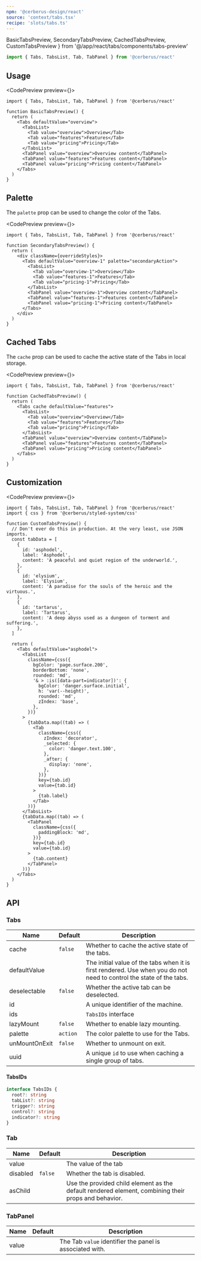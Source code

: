```yaml
---
npm: '@cerberus-design/react'
source: 'context/tabs.tsx'
recipe: 'slots/tabs.ts'
---
```


  BasicTabsPreview,
  SecondaryTabsPreview,
  CachedTabsPreview,
  CustomTabsPreview
} from '@/app/react/tabs/components/tabs-preview'

```ts
import { Tabs, TabsList, Tab, TabPanel } from '@cerberus/react'
```

## Usage

<CodePreview preview={<BasicTabsPreview />}>
```tsx title="tabs.tsx"
import { Tabs, TabsList, Tab, TabPanel } from '@cerberus/react'

function BasicTabsPreview() {
  return (
    <Tabs defaultValue="overview">
      <TabsList>
        <Tab value="overview">Overview</Tab>
        <Tab value="features">Features</Tab>
        <Tab value="pricing">Pricing</Tab>
      </TabsList>
      <TabPanel value="overview">Overview content</TabPanel>
      <TabPanel value="features">Features content</TabPanel>
      <TabPanel value="pricing">Pricing content</TabPanel>
    </Tabs>
  )
}
```
</CodePreview>

## Palette

The `palette` prop can be used to change the color of the Tabs.

<CodePreview preview={<SecondaryTabsPreview />}>
```tsx title="tabs.tsx" {6}
import { Tabs, TabsList, Tab, TabPanel } from '@cerberus/react'

function SecondaryTabsPreview() {
  return (
    <div className={overrideStyles}>
      <Tabs defaultValue="overview-1" palette="secondaryAction">
        <TabsList>
          <Tab value="overview-1">Overview</Tab>
          <Tab value="features-1">Features</Tab>
          <Tab value="pricing-1">Pricing</Tab>
        </TabsList>
        <TabPanel value="overview-1">Overview content</TabPanel>
        <TabPanel value="features-1">Features content</TabPanel>
        <TabPanel value="pricing-1">Pricing content</TabPanel>
      </Tabs>
    </div>
  )
}
```
</CodePreview>

## Cached Tabs

The `cache` prop can be used to cache the active state of the Tabs in local storage.

<CodePreview preview={<CachedTabsPreview />}>
```tsx title="tabs.tsx"
import { Tabs, TabsList, Tab, TabPanel } from '@cerberus/react'

function CachedTabsPreview() {
  return (
    <Tabs cache defaultValue="features">
      <TabsList>
        <Tab value="overview">Overview</Tab>
        <Tab value="features">Features</Tab>
        <Tab value="pricing">Pricing</Tab>
      </TabsList>
      <TabPanel value="overview">Overview content</TabPanel>
      <TabPanel value="features">Features content</TabPanel>
      <TabPanel value="pricing">Pricing content</TabPanel>
    </Tabs>
  )
}
```
</CodePreview>

## Customization

<CodePreview preview={<CustomTabsPreview />}>
```tsx title="tabs.tsx"
import { Tabs, TabsList, Tab, TabPanel } from '@cerberus/react'
import { css } from '@cerberus/styled-system/css'

function CustomTabsPreview() {
  // Don't ever do this in production. At the very least, use JSON imports.
  const tabData = [
    {
      id: 'asphodel',
      label: 'Asphodel',
      content: 'A peaceful and quiet region of the underworld.',
    },
    {
      id: 'elysium',
      label: 'Elysium',
      content: 'A paradise for the souls of the heroic and the virtuous.',
    },
    {
      id: 'tartarus',
      label: 'Tartarus',
      content: 'A deep abyss used as a dungeon of torment and suffering.',
    },
  ]

  return (
    <Tabs defaultValue="asphodel">
      <TabsList
        className={css({
          bgColor: 'page.surface.200',
          borderBottom: 'none',
          rounded: 'md',
          '& > :is([data-part=indicator])': {
            bgColor: 'danger.surface.initial',
            h: 'var(--height)',
            rounded: 'md',
            zIndex: 'base',
          },
        })}
      >
        {tabData.map((tab) => (
          <Tab
            className={css({
              zIndex: 'decorator',
              _selected: {
                color: 'danger.text.100',
              },
              _after: {
                display: 'none',
              },
            })}
            key={tab.id}
            value={tab.id}
          >
            {tab.label}
          </Tab>
        ))}
      </TabsList>
      {tabData.map((tab) => (
        <TabPanel
          className={css({
            paddingBlock: 'md',
          })}
          key={tab.id}
          value={tab.id}
        >
          {tab.content}
        </TabPanel>
      ))}
    </Tabs>
  )
}
```
</CodePreview>

## API

### Tabs

| Name     | Default | Description                                                   |
| -------- | ------- | ------------------------------------------------------------- |
| cache | `false`    | Whether to cache the active state of the tabs.    |
| defaultValue     |    | The initial value of the tabs when it is first rendered. Use when you do not need to control the state of the tabs.  |
| deselectable | `false`    | Whether the active tab can be deselected. |
| id |    | A unique identifier of the machine. |
| ids|  | `TabsIDs` interface |
| lazyMount | `false`    | Whether to enable lazy mounting. |
| palette | `action`    | The color palette to use for the Tabs. |
| unMountOnExit | `false`    | Whether to unmount on exit. |
| uuid |    | A unique `id` to use when caching a single group of tabs. |

#### TabsIDs

```ts
interface TabsIDs {
  root?: string
  tabList?: string
  trigger?: string
  control?: string
  indicator?: string
}
```

### Tab

| Name     | Default | Description                                                   |
| -------- | ------- | ------------------------------------------------------------- |
| value     |    | The value of the tab |
| disabled | `false`    | Whether the tab is disabled. |
| asChild | | Use the provided child element as the default rendered element, combining their props and behavior. |

### TabPanel

| Name     | Default | Description                                                   |
| -------- | ------- | ------------------------------------------------------------- |
| value     |    | The Tab `value` identifier the panel is associated with. |
